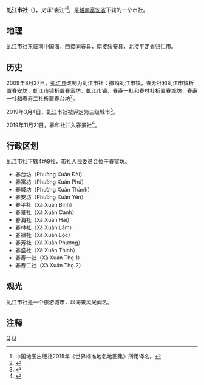 {{distinguish|虬江}}
{{Infobox Settlement
|name                   = 虬江市社
|settlement_type        = 市社
|official_name          = 
|other_name             = 
|native_name            = {{lang|vi|Thị xã Sông Cầu}}
|nickname               = 
|motto                  = 
|image_skyline          = Xuan Dai Bay, Phu Yen, Vietnam.JPG
|imagesize              = 
|image_caption          = 春台湾
|image_flag             = 
|flag_size              = 
|image_seal             = 
|seal_size              = 
|image_shield           = 
|shield_size            = 
|image_blank_emblem     = 
|blank_emblem_size      = 
|image_map              = {{Infobox mapframe|frame-width=250|zoom=10}}
|mapsize                = 
|map_caption            = 
|image_map1             = LocationVietnamPhuYenSongCau.png
|mapsize1               = 
|map_caption1           = 虬江市社在富安省的位置
|pushpin_map            = Vietnam
|pushpin_label_position = bottom
|pushpin_map_caption    = 虬江市社在越南的位置
|pushpin_map1           = 
|pushpin_label_position1= 
|pushpin_map_caption1   = 
|subdivision_type       = 国家
|subdivision_name       = {{flag|Vietnam}}
|subdivision_type1      = [[越南行政区划|省]]
|subdivision_name1      = [[富安省|富安省]]
|subdivision_type2      = 行政区划
|subdivision_name2      = 4坊9社
|subdivision_type3      = 
|subdivision_name3      = 
|seat_type              = 
|seat                   = 
|government_type        = 
|leader_title           = 
|leader_name            = 
|leader_title1          = 
|leader_name1           = 
|established_title      = 
|established_date       = 
|area_magnitude         = 
|unit_pref              = 
|area_footnotes         = 
|area_total_km2         = 492.8
|area_land_km2          = 
|area_water_km2         = 
|area_water_percent     = 
|area_urban_km2         = 
|area_metro_km2         = 
|population_as_of       = 2019年
|population_footnotes   = 
|population_note        = 
|population_total       = 99432
|population_density_km2 = auto
|population_metro             = 
|population_density_metro_km2 = 
|population_urban             = 
|population_density_urban_km2 = 
|timezone               = [[越南标准时间|越南标准时间]]
|utc_offset             = +7
|elevation_footnotes    = 
|elevation_m            = 
|coor_type              = 
|coordinates            = 
|postal_code_type       = 
|postal_code            = 
|area_code              = 
|website                = [https://songcau.phuyen.gov.vn/wps/portal 虬江市社电子信息门户网站]
|footnotes              = 
}}
'''虬江市社'''（{{vie|v=Thị xã Sông Cầu|hn=市社滝虬<ref>《[[大南一統志|大南一統志]]》維新本作“'''滝虬'''”。</ref>}}），又译“裘江”<ref>中国地图出版社2015年《世界标准地名地图集》所用译名。</ref>，是[[越南|越南]][[富安省|富安省]]下辖的一个市社。

==地理==
虬江市社东临[[南中国海|南中国海]]，西接[[同春县_(越南)|同春县]]，南接[[绥安县|绥安县]]，北接[[平定省|平定省]][[归仁市|归仁市]]。

==历史==
2009年8月27日，[[虬江县|虬江县]]改制为虬江市社；撤销虬江市镇，春芳社和虬江市镇析置春安坊，虬江市镇析置春富坊，虬江市镇、春寿一社和春林社析置春城坊，春寿一社和春寿二社析置春台坊<ref>{{Cite web |url=https://thuvienphapluat.vn/van-ban/Bo-may-hanh-chinh/Nghi-quyet-42-NQ-CP-thanh-lap-thi-xa-Song-Cau-thanh-lap-phuong-thuoc-thi-xa-Song-Cau-tinh-Phu-Yen-93957.aspx |title=Nghị quyết số 42/NQ-CP về thành lập thị xã Sông Cầu, thành lập phường thuộc thị xã Sông Cầu, tỉnh Phú Yên do Chính phủ ban hành |access-date=2020-02-26 |archive-date=2021-02-08 |archive-url=https://web.archive.org/web/20210208012506/https://thuvienphapluat.vn/van-ban/Bo-may-hanh-chinh/Nghi-quyet-42-NQ-CP-thanh-lap-thi-xa-Song-Cau-thanh-lap-phuong-thuoc-thi-xa-Song-Cau-tinh-Phu-Yen-93957.aspx |dead-url=no }}</ref>。

2019年3月4日，虬江市社被评定为三级城市<ref>{{Cite web |url=https://luatvietnam.vn/xay-dung/quyet-dinh-134-qd-bxd-2019-cong-nhan-thi-xa-song-cau-phu-yen-la-do-thi-loai-iii-171260-d1.html |title=Quyết định 134/QĐ-BXD 2019 công nhận thị xã Sông Cầu Phú Yên là đô thị loại III |access-date=2020-04-05 |archive-date=2020-09-29 |archive-url=https://web.archive.org/web/20200929181137/https://luatvietnam.vn/xay-dung/quyet-dinh-134-qd-bxd-2019-cong-nhan-thi-xa-song-cau-phu-yen-la-do-thi-loai-iii-171260-d1.html |dead-url=no }}</ref>。

2019年11月21日，春和社并入春景社<ref>{{Cite web |url=https://thuvienphapluat.vn/van-ban/Bo-may-hanh-chinh/Nghi-quyet-817-NQ-UBTVQH14-2019-sap-xep-don-vi-hanh-chinh-cap-xa-thuoc-tinh-Phu-Yen-430537.aspx |title=Nghị quyết 817/NQ-UBTVQH14 2019 sắp xếp đơn vị hành chính cấp xã thuộc tỉnh Phú Yên |accessdate=2019-12-21 |archive-date=2019-12-21 |archive-url=https://web.archive.org/web/20191221190022/https://thuvienphapluat.vn/van-ban/Bo-may-hanh-chinh/Nghi-quyet-817-NQ-UBTVQH14-2019-sap-xep-don-vi-hanh-chinh-cap-xa-thuoc-tinh-Phu-Yen-430537.aspx |dead-url=no }}</ref>。

==行政区划==
虬江市社下辖4坊9社，市社人民委员会位于春富坊。
*春台坊（Phường Xuân Đài）
*春富坊（Phường Xuân Phú）
*春城坊（Phường Xuân Thành）
*春安坊（Phường Xuân Yên）
*春平社（Xã Xuân Bình）
*春景社（Xã Xuân Cảnh）
*春海社（Xã Xuân Hải）
*春林社（Xã Xuân Lâm）
*春禄社（Xã Xuân Lộc）
*春芳社（Xã Xuân Phương）
*春盛社（Xã Xuân Thịnh）
*春寿一社（Xã Xuân Thọ 1）
*春寿二社（Xã Xuân Thọ 2）

==观光==
虬江市社是一个旅游城市，以海景风光闻名。

==注释==
{{reflist}}

{{富安省行政区划}}
{{越南南中部之县市镇区域划分}}

[[Category:越南市社|Q]]
[[Category:富安省|Q]]
